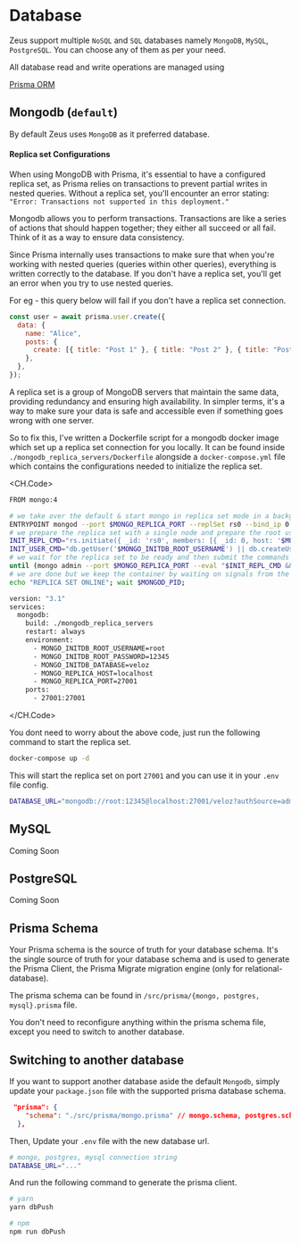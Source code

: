 # Database

Zeus support multiple `NoSQL` and `SQL` databases namely `MongoDB`, `MySQL`, `PostgreSQL`. You can choose any of them as per your need.

All database read and write operations are managed using

<a className="flex font-ppSB text-orange-100 underline" href="prisma.io/docs">
  <span>Prisma ORM</span>
</a>

## Mongodb (`default`)

By default Zeus uses `MongoDB` as it preferred database.

#### Replica set Configurations

When using MongoDB with Prisma, it's essential to have a configured replica set, as Prisma relies on transactions to prevent partial writes in nested queries. Without a replica set, you'll encounter an error stating: `"Error: Transactions not supported in this deployment."`

Mongodb allows you to perform transactions. Transactions are like a series of actions that should happen together; they either all succeed or all fail. Think of it as a way to ensure data consistency.

Since Prisma internally uses transactions to make sure that when you're working with nested queries (queries within other queries), everything is written correctly to the database. If you don't have a replica set, you'll get an error when you try to use nested queries.

For eg - this query below will fail if you don't have a replica set connection.

```js test.js
const user = await prisma.user.create({
  data: {
    name: "Alice",
    posts: {
      create: [{ title: "Post 1" }, { title: "Post 2" }, { title: "Post 3" }],
    },
  },
});
```


<Callout>
  A replica set is a group of MongoDB servers that maintain the same data,
  providing redundancy and ensuring high availability. In simpler terms, it's a
  way to make sure your data is safe and accessible even if something goes wrong
  with one server.
</Callout>

So to fix this, I've written a Dockerfile script for a mongodb docker image which set up a replica set connection for you locally. It can be found inside `./mongodb_replica_servers/Dockerfile` alongside a `docker-compose.yml` file which contains the configurations needed to initialize the replica set.

<CH.Code>

```bash mongodb_replica_servers/Dockerfile
FROM mongo:4

# we take over the default & start mongo in replica set mode in a background task
ENTRYPOINT mongod --port $MONGO_REPLICA_PORT --replSet rs0 --bind_ip 0.0.0.0 & MONGOD_PID=$!; \
# we prepare the replica set with a single node and prepare the root user config
INIT_REPL_CMD="rs.initiate({ _id: 'rs0', members: [{ _id: 0, host: '$MONGO_REPLICA_HOST:$MONGO_REPLICA_PORT' }] })"; \
INIT_USER_CMD="db.getUser('$MONGO_INITDB_ROOT_USERNAME') || db.createUser({ user: '$MONGO_INITDB_ROOT_USERNAME', pwd: '$MONGO_INITDB_ROOT_PASSWORD', roles: [ 'root' ] })"; \
# we wait for the replica set to be ready and then submit the commands just above
until (mongo admin --port $MONGO_REPLICA_PORT --eval "$INIT_REPL_CMD && $INIT_USER_CMD"); do sleep 1; done; \
# we are done but we keep the container by waiting on signals from the mongo task
echo "REPLICA SET ONLINE"; wait $MONGOD_PID;
```

```bash docker-compose.yml
version: "3.1"
services:
  mongodb:
    build: ./mongodb_replica_servers
    restart: always
    environment:
      - MONGO_INITDB_ROOT_USERNAME=root
      - MONGO_INITDB_ROOT_PASSWORD=12345
      - MONGO_INITDB_DATABASE=veloz
      - MONGO_REPLICA_HOST=localhost
      - MONGO_REPLICA_PORT=27001
    ports:
      - 27001:27001
```

</CH.Code>

You dont need to worry about the above code, just run the following command to start the replica set.

```bash
docker-compose up -d
```

This will start the replica set on port `27001` and you can use it in your `.env` file config.

```bash .env
DATABASE_URL="mongodb://root:12345@localhost:27001/veloz?authSource=admin"
```

## MySQL

<Callout type="info">Coming Soon</Callout>

## PostgreSQL

<Callout type="info">Coming Soon</Callout>

## Prisma Schema

Your Prisma schema is the source of truth for your database schema. It's the single source of truth for your database schema and is used to generate the Prisma Client, the Prisma Migrate migration engine (only for relational-database).

The prisma schema can be found in `/src/prisma/{mongo, postgres, mysql}.prisma` file.

<Callout type="warning">
  You don't need to reconfigure anything within the prisma schema file, except
  you need to switch to another database.
</Callout>

## Switching to another database

If you want to support another database aside the default `Mongodb`, simply update your `package.json` file with the supported prisma database schema.

```json
 "prisma": {
    "schema": "./src/prisma/mongo.prisma" // mongo.schema, postgres.schema, mysql.schema
  },
```

Then, Update your `.env` file with the new database url.

```bash .env
# mongo, postgres, mysql connection string
DATABASE_URL="..."
```

And run the following command to generate the prisma client.

```bash
# yarn
yarn dbPush

# npm
npm run dbPush
```

